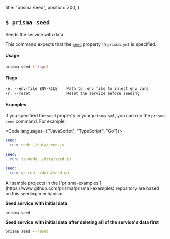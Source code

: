
  title: "prisma seed",
  position: 200,
}

## `$ prisma seed`

Seeds the service with data. 

This command expects that the [`seed`](5cy7#seed-optional) property in `prisma.yml` is specified.

#### Usage

```sh
prisma seed [flags]
```

#### Flags

```
-e, --env-file ENV-FILE    Path to .env file to inject env vars
-r, --reset                Reset the service before seeding
```

#### Examples

If you specified the `seed` property in your `prisma.yml`, you can run the `prisma seed` command. For example:

<Code languages={["JavaScript", "TypeScript", "Go"]}>

```yml
seed:
  run: node ./data/seed.js
```

```yml
seed:
  run: ts-node ./data/seed.ts
```

```yml
seed:
  run: go run ./data/seed.go
```

</Code>
All sample projects in the [`prisma-examples`](https://www.github.com/prisma/prisma1-examples) repository are based on this seeding mechanism.

**Seed service with initial data**

```sh
prisma seed
```

**Seed service with initial data after deleting all of the service's data first**

```sh
prisma seed --reset
```